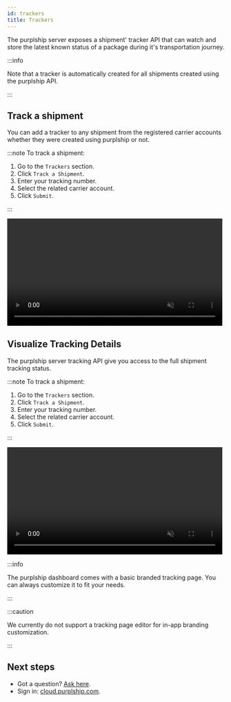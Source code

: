 ```yaml
---
id: trackers
title: Trackers
---
```


The purplship server exposes a shipment' tracker API that can watch
and store the latest known status of a package during it's transportation
journey.

:::info

Note that a tracker is automatically created for all shipments created
using the purplship API.

:::


## Track a shipment

You can add a tracker to any shipment from the registered carrier accounts
whether they were created using purplship or not.

:::note To track a shipment:

1. Go to the `Trackers` section.
2. Click `Track a Shipment`.
3. Enter your tracking number.
4. Select the related carrier account.
5. Click `Submit`.

:::

<video width="99%" loop={true} muted={true} playsInline={true} controls={true}>
  <source src="/videos/track-shipment.mp4"/>
</video>


## Visualize Tracking Details

The purplship server tracking API give you access to the full shipment
tracking status.

:::note To track a shipment:

1. Go to the `Trackers` section.
2. Click `Track a Shipment`.
3. Enter your tracking number.
4. Select the related carrier account.
5. Click `Submit`.

:::

<video width="99%" loop={true} muted={true} playsInline={true} controls={true}>
  <source src="/videos/track-shipment.mp4"/>
</video>

:::info

The purplship dashboard comes with a basic branded tracking page.
You can always customize it to fit your needs.

:::

:::caution

We currently do not support a tracking page editor for in-app
branding customization.

:::



## Next steps

- Got a question? [Ask here](https://github.com/purplship/purplship/discussions).
- Sign in: [cloud.purplship.com](https://cloud.purplship.com).
